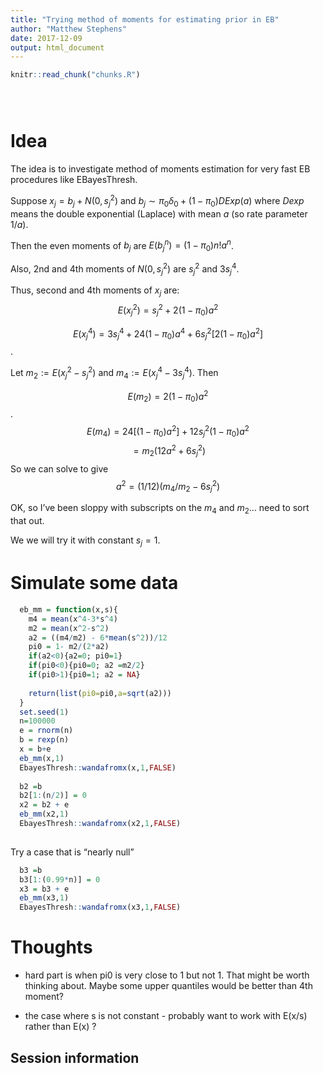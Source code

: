 ```yaml
---
title: "Trying method of moments for estimating prior in EB"
author: "Matthew Stephens"
date: 2017-12-09
output: html_document
---
```


<!-- The file analysis/chunks.R contains chunks that define default settings
shared across the workflowr files. -->
```r
knitr::read_chunk("chunks.R")
```

<!-- Update knitr chunk options -->
```r
```

<!-- Insert the date the file was last updated -->
```r
```

<!-- Insert the code version (Git commit SHA1) if Git repository exists and R
 package git2r is installed -->
```r
```

# Idea

The idea is to investigate method of moments estimation
for very fast EB procedures like EBayesThresh.

Suppose $x_j = b_j + N(0,s_j^2)$
and $b_j \sim \pi_0 \delta_0 + (1-\pi_0) DExp(a)$
where $Dexp$ means the double exponential (Laplace)
with mean $a$ (so rate parameter $1/a$).

Then the even moments of $b_j$ are
$E(b_j^n) = (1-\pi_0) n! a^n$.

Also, 2nd and 4th moments of $N(0,s_j^2)$ are
$s_j^2$ and $3s_j^4$.

Thus, second and 4th moments of $x_j$ are:
$$E(x_j^2) = s_j^2 + 2(1-\pi_0)a^2$$

$$E(x_j^4) = 3s_j^4 + 24(1-\pi_0)a^4 + 6 s_j^2 [2(1-\pi_0)a^2] $$.


Let $m_2 := E(x_j^2 - s_j^2)$ and 
$m_4:= E(x_j^4 - 3s_j^4)$. Then

$$E(m_2) = 2(1-\pi_0)a^2$$.
$$E(m_4) = 24[(1-\pi_0)a^2] + 12s_j^2 (1-\pi_0)a^2$$
$$= m_2 (12a^2 + 6s_j^2)$$
So we can solve to give
$$a^2 = (1/12) (m_4/m_2 - 6s_j^2)$$

OK, so I've been sloppy with subscripts on the $m_4$ and $m_2$... need to sort that out.


We we will try it with constant $s_j=1$.

# Simulate some data

```r
  eb_mm = function(x,s){
    m4 = mean(x^4-3*s^4)
    m2 = mean(x^2-s^2)
    a2 = ((m4/m2) - 6*mean(s^2))/12
    pi0 = 1- m2/(2*a2)
    if(a2<0){a2=0; pi0=1}
    if(pi0<0){pi0=0; a2 =m2/2}
    if(pi0>1){pi0=1; a2 = NA}
    
    return(list(pi0=pi0,a=sqrt(a2)))
  }
  set.seed(1)
  n=100000
  e = rnorm(n)
  b = rexp(n)
  x = b+e   
  eb_mm(x,1)
  EbayesThresh::wandafromx(x,1,FALSE)
  
  b2 =b
  b2[1:(n/2)] = 0
  x2 = b2 + e
  eb_mm(x2,1)
  EbayesThresh::wandafromx(x2,1,FALSE)
  
```


Try a case that is "nearly null"
```r
  b3 =b
  b3[1:(0.99*n)] = 0
  x3 = b3 + e
  eb_mm(x3,1)
  EbayesThresh::wandafromx(x3,1,FALSE)
```






# Thoughts

- hard part is when pi0 is very close to 1 but not 1.
That might be worth thinking about. Maybe some upper quantiles would be better than 4th moment?

- the case where s is not constant - probably want to work with E(x/s) rather than E(x) ?



## Session information

<!-- Insert the session information into the document -->
```r
```
